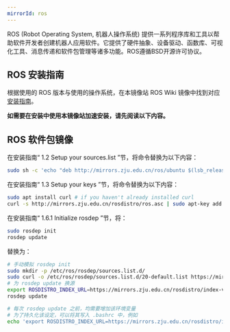 ```yaml
---
mirrorId: ros
---
```


ROS (Robot Operating System, 机器人操作系统) 提供一系列程序库和工具以帮助软件开发者创建机器人应用软件。它提供了硬件抽象、设备驱动、函数库、可视化工具、消息传递和软件包管理等诸多功能。ROS遵循BSD开源许可协议。

## ROS 安装指南

根据使用的 ROS 版本与使用的操作系统，在本镜像站 ROS Wiki 镜像中找到对应 [安装指南](http://mirrors.zju.edu.cn/roswiki/ROS(2f)Installation.html)。

**如需要在安装中使用本镜像站加速安装，请先阅读以下内容。**

## ROS 软件包镜像

在安装指南“ 1.2 Setup your sources.list ”节，将命令替换为以下内容：

```bash
sudo sh -c 'echo "deb http://mirrors.zju.edu.cn/ros/ubuntu $(lsb_release -sc) main" > /etc/apt/sources.list.d/ros-latest.list'
```

在安装指南“ 1.3 Setup your keys ”节，将命令替换为以下内容：

```bash
sudo apt install curl # if you haven't already installed curl
curl -s http://mirrors.zju.edu.cn/rosdistro/ros.asc | sudo apt-key add -
```

在安装指南“ 1.6.1 Initialize rosdep ”节，将：

```bash
sudo rosdep init
rosdep update
```

替换为：

```bash
# 手动模拟 rosdep init
sudo mkdir -p /etc/ros/rosdep/sources.list.d/
sudo curl -o /etc/ros/rosdep/sources.list.d/20-default.list https://mirrors.zju.edu.cn/rosdistro/rosdep/sources.list.d/20-default.list
# 为 rosdep update 换源
export ROSDISTRO_INDEX_URL=https://mirrors.zju.edu.cn/rosdistro/index-v4.yaml
rosdep update

# 每次 rosdep update 之前，均需要增加该环境变量
# 为了持久化该设定，可以将其写入 .bashrc 中，例如
echo 'export ROSDISTRO_INDEX_URL=https://mirrors.zju.edu.cn/rosdistro/index-v4.yaml' >> ~/.bashrc
```
